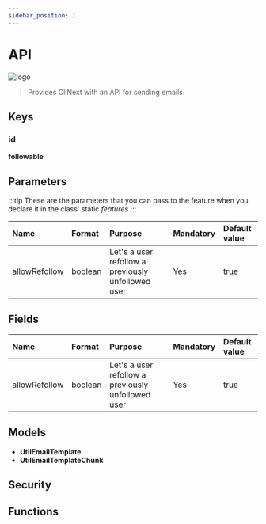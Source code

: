 ```yaml
---
sidebar_position: 1
---
```


# API

![logo](./assets/direction-sign-3.png)


> Provides CliNext with an API for sending emails.

## Keys

### id
**followable**

## Parameters
:::tip
These are the parameters that you can pass to the feature when you declare it in the class' static *features*
:::

| Name | Format | Purpose | Mandatory | Default value 
|:--|:--|:--|:--|:--|
| allowRefollow| boolean| Let's a user refollow a previously unfollowed user | Yes | true | 

## Fields
| Name | Format | Purpose | Mandatory | Default value 
|:--|:--|:--|:--|:--|
| allowRefollow| boolean| Let's a user refollow a previously unfollowed user | Yes | true | 

## Models
- **UtilEmailTemplate**
- **UtilEmailTemplateChunk**

## Security

## Functions
